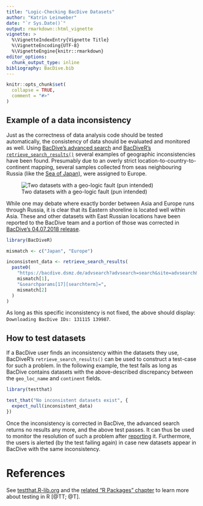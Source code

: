 ```yaml
---
title: "Logic-Checking BacDive Datasets"
author: "Katrin Leinweber"
date: "`r Sys.Date()`"
output: rmarkdown::html_vignette
vignette: >
  %\VignetteIndexEntry{Vignette Title}
  %\VignetteEncoding{UTF-8}
  %\VignetteEngine{knitr::rmarkdown}
editor_options: 
  chunk_output_type: inline
bibliography: BacDive.bib
---
```


```r
knitr::opts_chunk$set(
  collapse = TRUE,
  comment = "#>"
)
```

## Example of a data inconsistency

Just as the correctness of data analysis code should be tested automatically, the
consistency of data should be evaluated and monitored as well. Using [BacDive's advanced search](https://bacdive.dsmz.de/AdvSearch)
and [BacDiveR's `retrieve_search_results()`](https://tibhannover.github.io/BacDiveR/reference/retrieve_search_results.html)
several examples of geographic inconsistencies have been found. Presumably due to
an overly strict location-to-country-to-continent mapping, several samples collected
from seas neighbouring Russia (like the [Sea of Japan)](https://bacdive.dsmz.de/advsearch?site=advsearch&searchparams%5B20%5D%5Bcontenttype%5D=text&searchparams%5B20%5D%5Btypecontent%5D=contains&searchparams%5B20%5D%5Bsearchterm%5D=Sea+of+Japan&searchparams%5B100%5D%5Bcontenttype%5D=text&searchparams%5B100%5D%5Btypecontent%5D=contains&searchparams%5B100%5D%5Bsearchterm%5D=&searchparams%5B17%5D%5Bsearchterm%5D=Europe&advsearch=search),
were assigned to Europe.

![Two datasets with a geo-logic fault (pun intended)](BacDive-geo-logic-fault.png)

While one may debate where exactly border between Asia and Europe runs through Russia,
it is clear that its Eastern shoreline is located well within Asia. These and
other datasets with East Russian locations have been reported to the BacDive team
and a portion of those was corrected in [BacDive's 04.07.2018 release](https://bacdive.dsmz.de/news).

```r
library(BacDiveR)

mismatch <- c("Japan", "Europe")

inconsistent_data <- retrieve_search_results(
  paste0(
    "https://bacdive.dsmz.de/advsearch?advsearch=search&site=advsearch&searchparams[20][contenttype]=text&searchparams[20][typecontent]=contains&searchparams[20][searchterm]=",
    mismatch[1],
    "&searchparams[17][searchterm]=",
    mismatch[2]
  )
)
```

As long as this specific inconsistency is not fixed, the above should display:
`Downloading BacDive IDs: 131115 139987`.


## How to test datasets

If a BacDive user finds an inconsistency within the datasets they use, BacDiveR's
`retrieve_search_results()` can be used to construct a test-case for such a problem.
In the following example, the test fails as long as BacDive contains datasets with
the above-described discrepancy between the `geo_loc_name` and `continent` fields.

```r
library(testthat)

test_that("No inconsistent datasets exist", {
  expect_null(inconsistent_data)
})
```

Once the inconsistency is corrected in BacDive, the advanced search returns no
results any more, and the above test passes. It can thus be used to monitor the
resolution of such a problem after [reporting](https://bacdive.dsmz.de/?site=contact)
it. Furthermore, the users is alerted (by the test failing again) in case new 
datasets appear in BacDive with the same inconsistency.

# References

See [testthat.R-lib.org](https://testthat.r-lib.org/) and the
[related "R Packages" chapter](http://r-pkgs.had.co.nz/tests.html) to learn
more about testing in R [@TT; @T].
